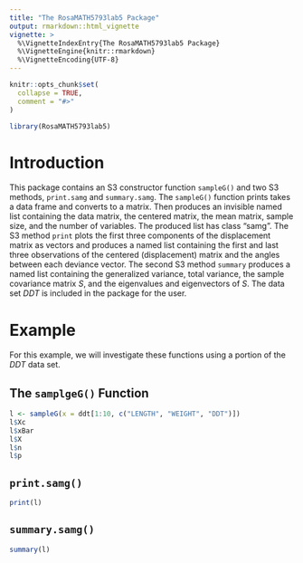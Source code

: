 ```yaml
---
title: "The RosaMATH5793lab5 Package"
output: rmarkdown::html_vignette
vignette: >
  %\VignetteIndexEntry{The RosaMATH5793lab5 Package}
  %\VignetteEngine{knitr::rmarkdown}
  %\VignetteEncoding{UTF-8}
---
```


```r
knitr::opts_chunk$set(
  collapse = TRUE,
  comment = "#>"
)
```

```r
library(RosaMATH5793lab5)
```

# Introduction

This package contains an S3 constructor function `sampleG()` and two S3 methods, `print.samg` and `summary.samg`. The `sampleG()` function prints takes a data frame and converts to a matrix. Then produces an invisible named list containing the data matrix, the centered matrix, the mean matrix, sample size, and the number of variables. The produced list has class "samg". The S3 method `print` plots the first three components of the displacement matrix as vectors and produces a named list containing the first and last three observations of the centered (displacement) matrix and the angles between each deviance vector. The second S3 method `summary` produces a named list containing the generalized variance, total variance, the sample covariance matrix $S$, and the eigenvalues and eigenvectors of $S$. The data set $DDT$ is included in the package for the user. 

# Example

For this example, we will investigate these functions using a portion of the $DDT$ data set.

## The `samplgeG()` Function

```r
l <- sampleG(x = ddt[1:10, c("LENGTH", "WEIGHT", "DDT")])
l$Xc
l$xBar
l$X
l$n
l$p
```

## `print.samg()`

```r
print(l)
```

## `summary.samg()`

```r
summary(l)
```
